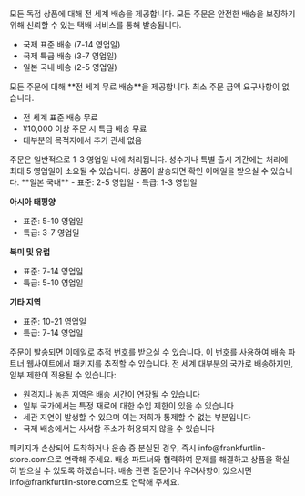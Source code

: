 
<PolicySection title="배송 방법">
모든 독점 상품에 대해 전 세계 배송을 제공합니다. 모든 주문은 안전한 배송을 보장하기 위해 신뢰할 수 있는 택배 서비스를 통해 발송됩니다.

- 국제 표준 배송 (7-14 영업일)
- 국제 특급 배송 (3-7 영업일)
- 일본 국내 배송 (2-5 영업일)
</PolicySection>

<PolicySection title="배송비">
모든 주문에 대해 **전 세계 무료 배송**을 제공합니다. 최소 주문 금액 요구사항이 없습니다.

- 전 세계 표준 배송 무료
- ¥10,000 이상 주문 시 특급 배송 무료
- 대부분의 목적지에서 추가 관세 없음
</PolicySection>

<PolicySection title="처리 시간">
주문은 일반적으로 1-3 영업일 내에 처리됩니다. 성수기나 특별 출시 기간에는 처리에 최대 5 영업일이 소요될 수 있습니다. 상품이 발송되면 확인 이메일을 받으실 수 있습니다.
</PolicySection>

<PolicySection title="배송 기간">
**일본 국내**
- 표준: 2-5 영업일
- 특급: 1-3 영업일

**아시아 태평양**
- 표준: 5-10 영업일
- 특급: 3-7 영업일

**북미 및 유럽**
- 표준: 7-14 영업일
- 특급: 5-10 영업일

**기타 지역**
- 표준: 10-21 영업일
- 특급: 7-14 영업일
</PolicySection>

<PolicySection title="주문 추적">
주문이 발송되면 이메일로 추적 번호를 받으실 수 있습니다. 이 번호를 사용하여 배송 파트너 웹사이트에서 패키지를 추적할 수 있습니다.
</PolicySection>

<PolicySection title="배송 제한">
전 세계 대부분의 국가로 배송하지만, 일부 제한이 적용될 수 있습니다:

- 원격지나 농촌 지역은 배송 시간이 연장될 수 있습니다
- 일부 국가에서는 특정 재료에 대한 수입 제한이 있을 수 있습니다
- 세관 지연이 발생할 수 있으며 이는 저희가 통제할 수 없는 부분입니다
- 국제 배송에서는 사서함 주소가 허용되지 않을 수 있습니다
</PolicySection>

<PolicySection title="손상되거나 분실된 패키지">
패키지가 손상되어 도착하거나 운송 중 분실된 경우, 즉시 info@frankfurtlin-store.com으로 연락해 주세요. 배송 파트너와 협력하여 문제를 해결하고 상품을 확실히 받으실 수 있도록 하겠습니다.
</PolicySection>

<PolicySection title="문의하기">
배송 관련 질문이나 우려사항이 있으시면 info@frankfurtlin-store.com으로 연락해 주세요.
</PolicySection>

